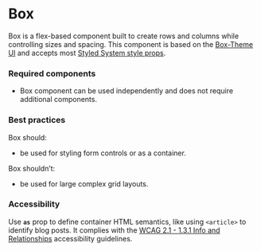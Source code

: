 <Meta title="Components/Box/Box" />

# Box

Box is a flex-based component built to create rows and columns while controlling sizes and spacing. 
This component is based on the [Box-Theme UI](https://theme-ui.com/components/box/)
and accepts most [Styled System style props](https://styled-system.com/table/).

### Required components

- Box component can be used independently and does not require additional components. 

### Best practices

Box should:
- be used for styling form controls or as a container.

Box shouldn’t:
- be used for large complex grid layouts.

### Accessibility

Use **`as`** prop to define container HTML semantics, like using `<article>` to identify blog posts. 
It complies with the [WCAG 2.1 - 1.3.1 Info and Relationships](https://www.w3.org/WAI/WCAG21/Understanding/info-and-relationships.html) 
accessibility guidelines.